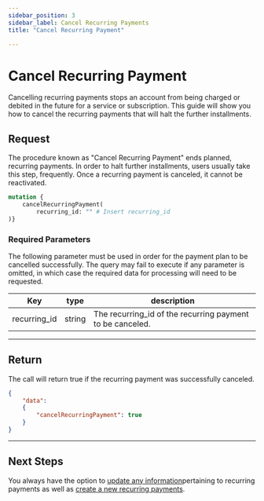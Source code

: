 ```yaml
---
sidebar_position: 3
sidebar_label: Cancel Recurring Payments
title: "Cancel Recurring Payment"

---
```



# Cancel Recurring Payment
Cancelling recurring payments stops an account from being charged or debited in the future for a service or subscription. This guide will show you how to cancel the recurring payments that will halt the further installments.

## Request
The procedure known as "Cancel Recurring Payment" ends planned, recurring payments. In order to halt further installments, users usually take this step, frequently. Once a recurring payment is canceled, it cannot be reactivated.

```graphql title="GraphQL"
mutation {
    cancelRecurringPayment(
        recurring_id: "" # Insert recurring_id
)}
```

### Required Parameters
The following parameter must be used in order for the payment plan to be cancelled successfully. The query may fail to execute if any parameter is omitted, in which case the required data for processing will need to be requested.

|Key                |type         |       description                     |
|-------------------|-------------|---------------------------------------|     
| recurring_id            |string        |The recurring_id of the recurring payment to be canceled.|


***

## Return
The call will return true if the recurring payment was successfully canceled.

```JSON title="JSON"
{
    "data": 
    {
        "cancelRecurringPayment": true
    }
}
```
***

## Next Steps
You always have the option to [update any information](update_recurring_payments.mdx)pertaining to recurring payments as well as [create a new recurring payments](../create_a_payment_plan.mdx).
